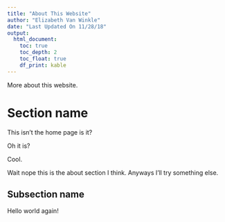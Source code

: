 ---
title: "About This Website"
author: "Elizabeth Van Winkle"
date: "Last Updated On 11/28/18"
output:
  html_document:
    toc: true
    toc_depth: 2
    toc_float: true
    df_print: kable
---

More about this website.

# Section name

This isn't the home page is it? 

Oh it is? 

Cool. 

Wait nope this is the about section I think. Anyways I'll try something else.

## Subsection name

Hello world again!